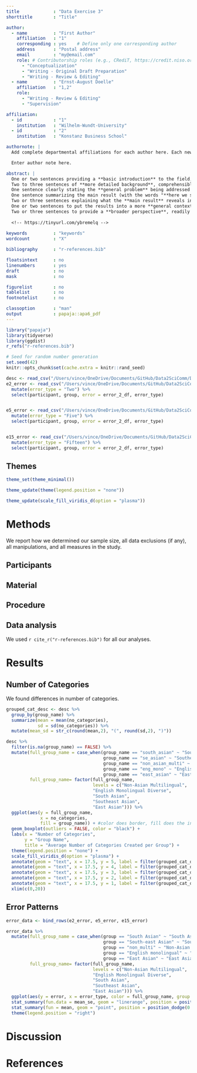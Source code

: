 ```yaml
---
title             : "Data Exercise 3"
shorttitle        : "Title"

author: 
  - name          : "First Author"
    affiliation   : "1"
    corresponding : yes    # Define only one corresponding author
    address       : "Postal address"
    email         : "my@email.com"
    role: # Contributorship roles (e.g., CRediT, https://credit.niso.org/)
      - "Conceptualization"
      - "Writing - Original Draft Preparation"
      - "Writing - Review & Editing"
  - name          : "Ernst-August Doelle"
    affiliation   : "1,2"
    role:
      - "Writing - Review & Editing"
      - "Supervision"

affiliation:
  - id            : "1"
    institution   : "Wilhelm-Wundt-University"
  - id            : "2"
    institution   : "Konstanz Business School"

authornote: |
  Add complete departmental affiliations for each author here. Each new line herein must be indented, like this line.

  Enter author note here.

abstract: |
  One or two sentences providing a **basic introduction** to the field,  comprehensible to a scientist in any discipline.
  Two to three sentences of **more detailed background**, comprehensible  to scientists in related disciplines.
  One sentence clearly stating the **general problem** being addressed by  this particular study.
  One sentence summarizing the main result (with the words "**here we show**" or their equivalent).
  Two or three sentences explaining what the **main result** reveals in direct comparison to what was thought to be the case previously, or how the  main result adds to previous knowledge.
  One or two sentences to put the results into a more **general context**.
  Two or three sentences to provide a **broader perspective**, readily comprehensible to a scientist in any discipline.
  
  <!-- https://tinyurl.com/ybremelq -->
  
keywords          : "keywords"
wordcount         : "X"

bibliography      : "r-references.bib"

floatsintext      : no
linenumbers       : yes
draft             : no
mask              : no

figurelist        : no
tablelist         : no
footnotelist      : no

classoption       : "man"
output            : papaja::apa6_pdf
---
```


```r
library("papaja")
library(tidyverse)
library(ggdist)
r_refs("r-references.bib")
```

```r
# Seed for random number generation
set.seed(42)
knitr::opts_chunk$set(cache.extra = knitr::rand_seed)
```

```r
desc <- read_csv("/Users/vince/OneDrive/Documents/GitHub/Data2SciComm/DataExercise3/data/desc_all.csv") 
e2_error <- read_csv("/Users/vince/OneDrive/Documents/GitHub/Data2SciComm/DataExercise3/data/e2_error_df.csv") %>%
  mutate(error_type = "Two") %>%
  select(participant, group, error = error_2_df, error_type)


e5_error <- read_csv("/Users/vince/OneDrive/Documents/GitHub/Data2SciComm/DataExercise3/data/e5_error_df.csv") %>%
  mutate(error_type = "Five") %>%
  select(participant, group, error = error_2_df, error_type)


e15_error <- read_csv("/Users/vince/OneDrive/Documents/GitHub/Data2SciComm/DataExercise3/data/e15_error_df.csv") %>%
  mutate(error_type = "Fifteen") %>%
  select(participant, group, error = error_2_df, error_type)
```

## Themes

```r
theme_set(theme_minimal())

theme_update(theme(legend.position = "none"))

theme_update(scale_fill_viridis_d(option = "plasma"))

```

# Methods
We report how we determined our sample size, all data exclusions (if any), all manipulations, and all measures in the study. <!-- 21-word solution (Simmons, Nelson & Simonsohn, 2012; retrieved from http://ssrn.com/abstract=2160588) -->

## Participants

## Material

## Procedure

## Data analysis
We used `r cite_r("r-references.bib")` for all our analyses.


# Results

## Number of Categories

We found differences in number of categories.

```r

grouped_cat_desc <- desc %>%
  group_by(group_name) %>%
  summarize(mean = mean(no_categories),
            sd = sd(no_categories)) %>%
  mutate(mean_sd = str_c(round(mean,2), "(", round(sd,2), ")"))

```

```r

desc %>%
  filter(is.na(group_name) == FALSE) %>%
  mutate(full_group_name = case_when(group_name == "south_asian" ~ "South Asian",
                                     group_name == "se_asian" ~ "Southeast Asian",
                                     group_name == "non_asian_multi" ~ "Non-Asian Multilingual",
                                     group_name == "eng_mono" ~ "English Monolingual Diverse",
                                     group_name == "east_asian" ~ "East Asian"),
         full_group_name= factor(full_group_name,
                                 levels = c("Non-Asian Multilingual", 
                                 "English Monolingual Diverse",
                                 "South Asian",
                                 "Southeast Asian",
                                 "East Asian"))) %>%
  ggplot(aes(y = full_group_name,
             x = no_categories,
             fill = group_name)) + #color does border, fill does the inside for boxplots
  geom_boxplot(outliers = FALSE, color = "black") +
  labs(x = "Number of Categories",
       y = "Group Name",
       title = "Average Number of Categories Created per Group") +
  theme(legend.position = "none") +
  scale_fill_viridis_d(option = "plasma") +
  annotate(geom = "text", x = 17.5, y = 5, label = filter(grouped_cat_desc, group_name == "east_asian")$mean_sd) +
  annotate(geom = "text", x = 17.5, y = 4, label = filter(grouped_cat_desc, group_name == "se_asian")$mean_sd) +
  annotate(geom = "text", x = 17.5, y = 3, label = filter(grouped_cat_desc, group_name == "south_asian")$mean_sd) +
  annotate(geom = "text", x = 17.5, y = 2, label = filter(grouped_cat_desc, group_name == "eng_mono")$mean_sd) +
  annotate(geom = "text", x = 17.5, y = 1, label = filter(grouped_cat_desc, group_name == "non_asian_multi")$mean_sd) +
  xlim(c(0,20))


```

## Error Patterns

```r

error_data <- bind_rows(e2_error, e5_error, e15_error)

```

```r

error_data %>%
  mutate(full_group_name = case_when(group == "South Asian" ~ "South Asian",
                                     group == "South-east Asian" ~ "Southeast Asian",
                                     group == "non_multi" ~ "Non-Asian Multilingual",
                                     group == "English monolingual" ~ "English Monolingual Diverse",
                                     group == "East Asian" ~ "East Asian"),
         full_group_name= factor(full_group_name,
                                 levels = c("Non-Asian Multilingual", 
                                 "English Monolingual Diverse",
                                 "South Asian",
                                 "Southeast Asian",
                                 "East Asian"))) %>%
  ggplot(aes(y = error, x = error_type, color = full_group_name, group = full_group_name)) +
  stat_summary(fun.data = mean_se, geom = "linerange", position = position_dodge(0.4), color = "black") +
  stat_summary(fun = mean, geom = "point", position = position_dodge(0.4)) + 
  theme(legend.position = "right")
```

# Discussion


\newpage

# References

::: {#refs custom-style="Bibliography"}
:::
